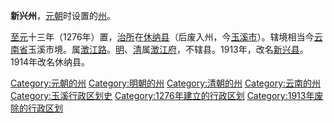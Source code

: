 '''新兴州'''，[[元朝|元朝]]时设置的[[州|州]]。

[[至元_(忽必烈)|至元]]十三年（1276年）置，[[治所|治所]]在[[休纳县|休纳县]]（后废入州，今[[玉溪市|玉溪市]]）。辖境相当今[[云南省|云南省]]玉溪市境。属[[澂江路|澂江路]]。[[明朝|明]]、[[清朝|清]]属[[澂江府|澂江府]]，不辖县。1913年，改名[[新兴县_(中华民国)|新兴县]]。1914年改名休纳县。 
{{清朝云南行政区划}}
{{明朝云南行政区划}}
{{元朝云南行政区划}}
{{云南行政区划小作品}}
[[Category:元朝的州|Category:元朝的州]]
[[Category:明朝的州|Category:明朝的州]]
[[Category:清朝的州|Category:清朝的州]]
[[Category:云南的州|Category:云南的州]]
[[Category:玉溪行政区划史|Category:玉溪行政区划史]]
[[Category:1276年建立的行政区划|Category:1276年建立的行政区划]]
[[Category:1913年废除的行政区划|Category:1913年废除的行政区划]]